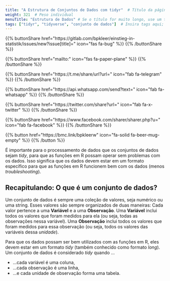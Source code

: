 ```yaml
---
title: "A Estrutura de Conjuntos de Dados com tidyr"  # Título da página
weight: 321  # Peso individual
menuTitle: "Estrutura de Dados" # Se o título for muito longo, use um título curto aqui
tags: ["tidyr", "tidyverse", "conjunto de dados"]  # Insira tags aqui; Abreviação do que acontece na página
---
```


{{% buttonShare href=\"https\:\/\/gitlab.com\/bpkleer\/einstieg-in-statistik\/issues\/new?issue[title]=\" icon=\"fas fa-bug\" %}} {{% /buttonShare %}} 

{{% buttonShare href=\"mailto\:\" icon=\"fas fa-paper-plane\" %}} {{% /buttonShare %}}

{{% buttonShare href=\"https\:\/\/t.me\/share\/url?url=\" icon=\"fab fa-telegram\" %}} {{% /buttonShare %}}

{{% buttonShare href=\"https\:\/\/api.whatsapp.com\/send?text=\" icon=\"fab fa-whatsapp\" %}} {{% /buttonShare %}}

{{% buttonShare href=\"https\:\/\/twitter.com\/share?url=\" icon=\"fab fa-x-twitter\" %}} {{% /buttonShare %}}

{{% buttonShare href=\"https\:\/\/www.facebook.com\/sharer\/sharer.php?u=\" icon=\"fab fa-facebook\" %}} {{% /buttonShare %}}

{{% button href=\"https\:\/\/bmc.link\/bpkleerw\" icon=\"fa-solid fa-beer-mug-empty\" %}} {{% /button %}}

É importante para o processamento de dados que os conjuntos de dados sejam *tidy*, para que as funções em R possam operar sem problemas com os dados. Isso significa que os dados devem estar em um formato específico para que as funções em R funcionem bem com os dados (menos *troubleshooting*).

## Recapitulando: O que é um conjunto de dados?
Um conjunto de dados é sempre uma coleção de valores, seja numérico ou uma string. Esses valores são sempre organizados de duas maneiras: Cada valor pertence a uma **Variável** e a uma **Observação**. Uma **Variável** inclui todos os valores que foram medidos para ela (ou seja, todas as observações nessa variável). Uma **Observação** inclui todos os valores que foram medidos para essa observação (ou seja, todos os valores das variáveis dessa *unidade*).

Para que os dados possam ser bem utilizados com as funções em R, eles devem estar em um formato *tidy* (também conhecido como formato *long*). Um conjunto de dados é considerado *tidy* quando ...

- ...cada variável é uma coluna,
- ...cada observação é uma linha,
- ...e cada unidade de observação forma uma tabela.
